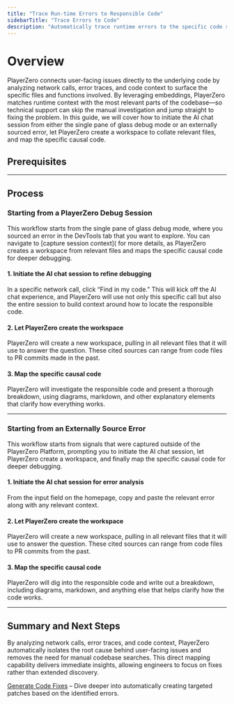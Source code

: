 ```yaml
---
title: "Trace Run-time Errors to Responsible Code"
sidebarTitle: "Trace Errors to Code"
description: "Automatically trace runtime errors to the specific code segments that caused them by analyzing error traces, network calls, and code context. "
---
```




# Overview
PlayerZero connects user-facing issues directly to the underlying code by analyzing network calls, error traces, and code context to surface the specific files and functions involved. By leveraging embeddings, PlayerZero matches runtime context with the most relevant parts of the codebase—so technical support can skip the manual investigation and jump straight to fixing the problem. In this guide, we will cover how to initiate the AI chat session from either the single pane of glass debug mode or an externally sourced error, let PlayerZero create a workspace to collate relevant files, and map the specific causal code.
## **Prerequisites**

<SourceControlManagement/>

<WebSdk/>

---

## **Process**

### **Starting from a PlayerZero Debug Session**

This workflow starts from the single pane of glass debug mode, where you sourced an error in the DevTools tab that you want to explore. You can navigate to [capture session context]( for more details, as PlayerZero creates a workspace from relevant files and maps the specific causal code for deeper debugging.

#### 1. **Initiate the AI chat session to refine debugging**

In a specific network call, click “Find in my code.” This will kick off the AI chat experience, and PlayerZero will use not only this specific call but also the entire session to build context around how to locate the responsible code.

#### 2. **Let PlayerZero create the workspace**

PlayerZero will create a new workspace, pulling in all relevant files that it will use to answer the question. These cited sources can range from code files to PR commits made in the past.

#### 3. **Map the specific causal code**

PlayerZero will investigate the responsible code and present a thorough breakdown, using diagrams, markdown, and other explanatory elements that clarify how everything works.

---

### **Starting from an Externally Source Error**

This workflow starts from signals that were captured outside of the PlayerZero Platform, prompting you to initiate the AI chat session, let PlayerZero create a workspace, and finally map the specific causal code for deeper debugging.

#### 1. **Initiate the AI chat session for error analysis**

From the input field on the homepage, copy and paste the relevant error along with any relevant context.

#### 2. **Let PlayerZero create the workspace**

PlayerZero will create a new workspace, pulling in all relevant files that it will use to answer the question. These cited sources can range from code files to PR commits from the past.

#### 3. **Map the specific causal code**

PlayerZero will dig into the responsible code and write out a breakdown, including diagrams, markdown, and anything else that helps clarify how the code works.

---

## Summary and Next Steps
By analyzing network calls, error traces, and code context, PlayerZero automatically isolates the root cause behind user-facing issues and removes the need for manual codebase searches. This direct mapping capability delivers immediate insights, allowing engineers to focus on fixes rather than extended discovery.

[Generate Code Fixes](/use-cases/resolve-customer-issues/resolve-customer-issues-UC3) – Dive deeper into automatically creating targeted patches based on the identified errors.
